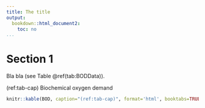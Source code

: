 ```yaml
---
title: The title
output:
  bookdown::html_document2:
    toc: no
...
```


# Section 1

Bla bla (see Table \@ref(tab:BODData)).

(ref:tab-cap) Biochemical oxygen demand

```r
knitr::kable(BOD, caption="(ref:tab-cap)", format='html', booktabs=TRUE)
```
